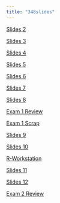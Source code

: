 ```yaml
---
title: "348slides"
---
```


[Slides 2](lec2.html)

[Slides 3](lec3.html)

[Slides 4](lec4.html)

[Slides 5](lec5.html)

[Slides 6](lec6.html)

[Slides 7](lec7.html)

[Slides 8](lec8.html)

[Exam 1 Review](exam1_review.html)

[Exam 1 Scrap](exam1_scrap.html)

[Slides 9](lec9.html)

[Slides 10](lec10.html)

[R-Workstation](RWorkstation.html)

[Slides 11](lect11.html)

[Slides 12](lec12.html)

[Exam 2 Review](exam2_review.html)
